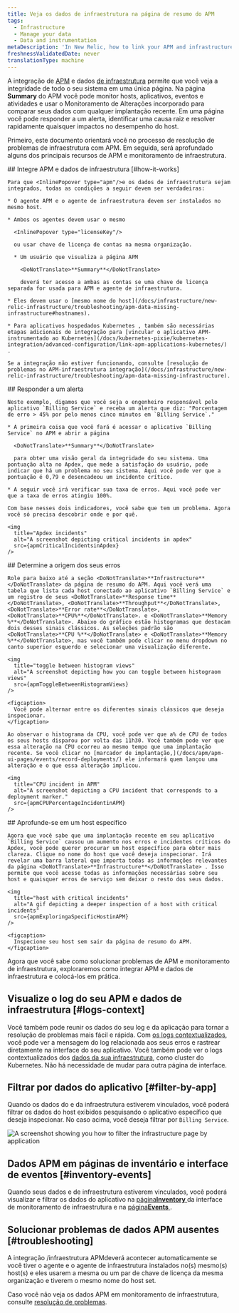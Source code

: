 ```yaml
---
title: Veja os dados de infraestrutura na página de resumo do APM
tags:
  - Infrastructure
  - Manage your data
  - Data and instrumentation
metaDescription: 'In New Relic, how to link your APM and infrastructure data together.'
freshnessValidatedDate: never
translationType: machine
---
```







A integração de [APM](/docs/apm/new-relic-apm/getting-started/welcome-new-relic-apm) e dados [de infraestrutura](/docs/infrastructure/new-relic-infrastructure/getting-started/welcome-new-relic-infrastructure) permite que você veja a integridade de todo o seu sistema em uma única página. Na página <DoNotTranslate>**Summary**</DoNotTranslate> do APM você pode monitor hosts, aplicativos, eventos e <InlinePopover type="alerts"/>atividades e usar o Monitoramento de Alterações incorporado para comparar seus dados com qualquer implantação recente. Em uma página você pode responder a um alerta, identificar uma causa raiz e resolver rapidamente quaisquer impactos no desempenho do host.

Primeiro, este documento orientará você no processo de resolução de problemas de infraestrutura com APM. Em seguida, será aprofundado alguns dos principais recursos de APM e monitoramento de infraestrutura.

<Steps>
  <Step>
    ## Integre APM e dados de infraestrutura [#how-it-works]

    Para que <InlinePopover type="apm"/>e os dados de infraestrutura sejam integrados, todas as condições a seguir devem ser verdadeiras:

    * O agente APM e o agente de infraestrutura devem ser instalados no mesmo host.

    * Ambos os agentes devem usar o mesmo

      <InlinePopover type="licenseKey"/>

      ou usar chave de licença de contas na mesma organização.

      * Um usuário que visualiza a página APM

        <DoNotTranslate>**Summary**</DoNotTranslate>

        deverá ter acesso a ambas as contas se uma chave de licença separada for usada para APM e agente de infraestrutura.

    * Eles devem usar o [mesmo nome do host](/docs/infrastructure/new-relic-infrastructure/troubleshooting/apm-data-missing-infrastructure#hostnames).

    * Para aplicativos hospedados Kubernetes , também são necessárias etapas adicionais de integração para [vincular o aplicativo APM-instrumentado ao Kubernetes](/docs/kubernetes-pixie/kubernetes-integration/advanced-configuration/link-apm-applications-kubernetes/) .

    Se a integração não estiver funcionando, consulte [resolução de problemas no APM-infraestrutura integração](/docs/infrastructure/new-relic-infrastructure/troubleshooting/apm-data-missing-infrastructure).
  </Step>

  <Step>
    ## Responder a um alerta

    Neste exemplo, digamos que você seja o engenheiro responsável pelo aplicativo `Billing Service` e receba um alerta que diz: "Porcentagem de erro > 45% por pelo menos cinco minutos em `Billing Service`."

    * A primeira coisa que você fará é acessar o aplicativo `Billing Service` no APM e abrir a página

      <DoNotTranslate>**Summary**</DoNotTranslate>

      para obter uma visão geral da integridade do seu sistema. Uma pontuação alta no Apdex, que mede a satisfação do usuário, pode indicar que há um problema no seu sistema. Aqui você pode ver que a pontuação é 0,79 e desencadeou um incidente crítico.

    * A seguir você irá verificar sua taxa de erros. Aqui você pode ver que a taxa de erros atingiu 100%.

    Com base nesses dois indicadores, você sabe que tem um problema. Agora você só precisa descobrir onde e por quê.

    <img
      title="Apdex incidents"
      alt="A screenshot depicting critical incidents in apdex"
      src={apmCriticalIncidentsinApdex}
    />
  </Step>

  <Step>
    ## Determine a origem dos seus erros

    Role para baixo até a seção <DoNotTranslate>**Infrastructure**</DoNotTranslate> da página de resumo do APM. Aqui você verá uma tabela que lista cada host conectado ao aplicativo `Billing Service` e um registro de seus <DoNotTranslate>**Response time**</DoNotTranslate>, <DoNotTranslate>**Throughput**</DoNotTranslate>, <DoNotTranslate>**Error rate**</DoNotTranslate>, <DoNotTranslate>**CPU%**</DoNotTranslate>. e <DoNotTranslate>**Memory %**</DoNotTranslate>. Abaixo do gráfico estão histogramas que destacam dois desses sinais clássicos. As seleções padrão são <DoNotTranslate>**CPU %**</DoNotTranslate> e <DoNotTranslate>**Memory %**</DoNotTranslate>, mas você também pode clicar no menu dropdown no canto superior esquerdo e selecionar uma visualização diferente.

    <img
      title="toggle between histogram views"
      alt="A screenshot depicting how you can toggle between histograom views"
      src={apmToggleBetweenHistogramViews}
    />

    <figcaption>
      Você pode alternar entre os diferentes sinais clássicos que deseja inspecionar.
    </figcaption>

    Ao observar o histograma da CPU, você pode ver que a% de CPU de todos os seus hosts disparou por volta das 11h30. Você também pode ver que essa alteração na CPU ocorreu ao mesmo tempo que uma implantação recente. Se você clicar no [marcador de implantação,](/docs/apm/apm-ui-pages/events/record-deployments/) ele informará quem lançou uma alteração e o que essa alteração implicou.

    <img
      title="CPU incident in APM"
      alt="A screenshot depicting a CPU incident that corresponds to a deployment marker."
      src={apmCPUPercentageIncidentinAPM}
    />
  </Step>

  <Step>
    ## Aprofunde-se em um host específico

    Agora que você sabe que uma implantação recente em seu aplicativo `Billing Service` causou um aumento nos erros e incidentes críticos do Apdex, você pode querer procurar um host específico para obter mais clareza. Clique no nome do host que você deseja inspecionar. Irá revelar uma barra lateral que importa todas as informações relevantes da página <DoNotTranslate>**Infrastructure**</DoNotTranslate> . Isso permite que você acesse todas as informações necessárias sobre seu host e quaisquer erros de serviço sem deixar o resto dos seus dados.

    <img
      title="host with critical incidents"
      alt="A gif depicting a deeper inspection of a host with critical incidents"
      src={apmExploringaSpecificHostinAPM}
    />

    <figcaption>
      Inspecione seu host sem sair da página de resumo do APM.
    </figcaption>
  </Step>
</Steps>

Agora que você sabe como solucionar problemas de APM e monitoramento de infraestrutura, exploraremos como integrar APM e dados de infraestrutura e colocá-los em prática.

## Visualize o log do seu APM e dados de infraestrutura [#logs-context]

Você também pode reunir os dados do seu log e da aplicação para tornar a resolução de problemas mais fácil e rápida. Com [os logs contextualizados](/docs/logs/logs-context/configure-logs-context-apm-agents/), você pode ver a mensagem do log relacionada aos seus erros e rastrear diretamente na interface do seu aplicativo. Você também pode ver o logs contextualizados dos [dados da sua infraestrutura](/docs/logs/forward-logs/forward-your-logs-using-infrastructure-agent/), como cluster do Kubernetes. Não há necessidade de mudar para outra página de interface.

## Filtrar por dados do aplicativo [#filter-by-app]

Quando os dados do <InlinePopover type="apm"/>e da infraestrutura estiverem vinculados, você poderá filtrar os dados do host exibidos pesquisando o aplicativo específico que deseja inspecionar. No caso acima, você deseja filtrar por `Billing Service`.

<img
  title="filter by application"
  alt="A screenshot showing you how to filter the infrastructure page by application"
  src={apmFilterbyApplication}
/>

## Dados APM em páginas de inventário e interface de eventos [#inventory-events]

Quando seus dados <InlinePopover type="apm"/>e de infraestrutura estiverem vinculados, você poderá visualizar e filtrar os dados do aplicativo na [página<DoNotTranslate>**Inventory**</DoNotTranslate> ](/docs/infrastructure/new-relic-infrastructure/infrastructure-ui-pages/infrastructure-inventory-page-search-your-entire-infrastructure)da interface de monitoramento de infraestrutura e na [página<DoNotTranslate>**Events**</DoNotTranslate> ](/docs/infrastructure/new-relic-infrastructure/infrastructure-ui-pages/infrastructure-events-page-live-feed-every-agent).

## Solucionar problemas de dados APM ausentes [#troubleshooting]

A integração /infraestrutura APMdeverá acontecer automaticamente se você tiver o <InlinePopover type="apm"/>agente e o agente de infraestrutura instalados no(s) mesmo(s) host(s) e eles usarem a mesma <InlinePopover type="licenseKey"/>ou um par de chave de licença da mesma organização e tiverem o mesmo nome do host set.

Caso você não veja os dados APM em monitoramento de infraestrutura, consulte [resolução de problemas](/docs/infrastructure/new-relic-infrastructure/troubleshooting/troubleshooting-apm-data-not-infrastructure).